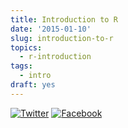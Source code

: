 ```yaml
---
title: Introduction to R
date: '2015-01-10'
slug: introduction-to-r
topics:
  - r-introduction
tags:
  - intro
draft: yes
---
```


[![Twitter](http://i.imgur.com/tXSoThF.png)](https://twitter.com/login?redirect_after_login=%2Fhome%3Fstatus)
[![Facebook](http://i.imgur.com/P3YfQoD.png)](https://www.facebook.com/sharer/sharer.php?u=)
